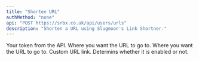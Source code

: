 ```yaml
---
title: "Shorten URL"
authMethod: "none"
api: "POST https://srbx.co.uk/api/users/urls"
description: "Shorten a URL using Slugmoon's Link Shortner."
---
```


<ParamField header="authorization" type="string" required="true">
  Your token from the API.
</ParamField>

<ParamField body="destination" type="string" required="true">
  Where you want the URL to go to.
</ParamField>

<ParamField body="destination" type="string" required="true">
  Where you want the URL to go to.
</ParamField>

<ParamField body="vanity" type="string">
  Custom URL link.
</ParamField>

<ParamField body="enabled" default="true" type="boolean" required>
  Determins whether it is enabled or not.
</ParamField>